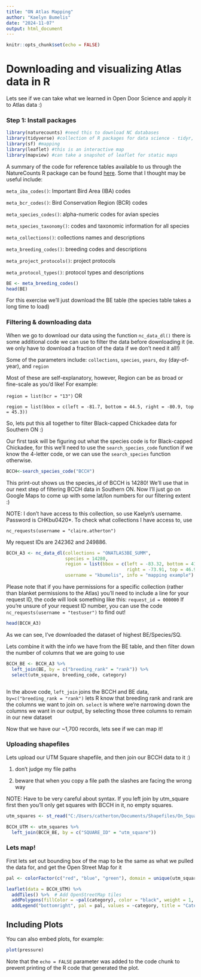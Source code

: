 ```yaml
---
title: "ON Atlas Mapping"
author: "Kaelyn Bumelis"
date: "2024-11-07"
output: html_document
---
```


```r
knitr::opts_chunk$set(echo = FALSE)
```

# Downloading and visualizing Atlas data in R

Lets see if we can take what we learned in Open Door Science and apply it to Atlas data :)

### Step 1: Install packages

```r
library(naturecounts) #need this to download NC databases
library(tidyverse) #collection of R packages for data science - tidyr, dplyr, and ggplot2
library(sf) #mapping
library(leaflet) #this is an interactive map
library(mapview) #can take a snapshot of leaflet for static maps
```

A summary of the code for reference tables available to us through the NatureCounts R package can be found [here](https://birdscanada.github.io/NatureCounts_IntroTutorial/Data3.html). Some that I thought may be useful include:

`meta_iba_codes()`: Important Bird Area (IBA) codes

`meta_bcr_codes()`: Bird Conservation Region (BCR) codes

`meta_species_codes()`: alpha-numeric codes for avian species

`meta_species_taxonomy()`: codes and taxonomic information for all species

`meta_collections()`: collections names and descriptions

`meta_breeding_codes()`: breeding codes and descriptions

`meta_project_protocols()`: project protocols

`meta_protocol_types()`: protocol types and descriptions

```r
BE <- meta_breeding_codes()
head(BE)
```

For this exercise we'll just download the BE table (the species table takes a long time to load)

### Filtering & downloading data

When we go to download our data using the function `nc_data_dl()` there is some additional code we can use to filter the data before downloading it (ie. we only have to download a fraction of the data if we don't need it all!)

Some of the parameters include: `collections`, `species`, `years`, `doy` (day-of-year), and `region`

Most of these are self-explanatory, however, Region can be as broad or fine-scale as you'd like! For example:

`region = list(bcr = "13")` OR

`region = list(bbox = c(left = -81.7, bottom = 44.5, right = -80.9, top = 45.3))`

So, lets put this all together to filter Black-capped Chickadee data for Southern ON :)

Our first task will be figuring out what the species code is for Black-capped Chickadee, for this we'll need to use the `search_species_code` function if we know the 4-letter code, or we can use the `search_species` function otherwise.

```r
BCCH<-search_species_code("BCCH")
```

This print-out shows us the species_id of BCCH is 14280! We'll use that in our next step of filtering BCCH data in Southern ON. Now I'll just go on Google Maps to come up with some lat/lon numbers for our filtering extent :)

NOTE: I don't have access to this collection, so use Kaelyn's username. Password is CHKbu0420\*. To check what collections I have access to, use

```         
nc_requests(username = "claire.atherton")
```

My request IDs are 242362 and 249886.

```r

BCCH_A3 <- nc_data_dl(collections = "ONATLAS3BE_SUMM", 
                      species = 14280, 
                      region = list(bbox = c(left = -83.32, bottom = 41.40, 
                                             right = -73.91, top = 46.93)), 
                      username = "kbumelis", info = "mapping example")

```

Please note that if you have permissions for a specific collection (rather than blanket permissions to the Atlas) you'll need to include a line for your request ID, the code will look something like this: `request_id = 000000` If you're unsure of your request ID number, you can use the code `nc_requests(username = "testuser")` to find out!

```r

head(BCCH_A3)

```

As we can see, I've downloaded the dataset of highest BE/Species/SQ.

Lets combine it with the info we have from the BE table, and then filter down the number of columns that we are going to use

```r

BCCH_BE <- BCCH_A3 %>%
  left_join(BE, by = c("breeding_rank" = "rank")) %>%
  select(utm_square, breeding_code, category)



```

In the above code, `left_join` joins the BCCH and BE data, `by=c("breeding_rank = "rank")` lets R know that breeding rank and rank are the columns we want to join on. `select` is where we're narrowing down the columns we want in our output, by selecting those three columns to remain in our new dataset

Now that we have our \~1,700 records, lets see if we can map it!

### Uploading shapefiles

Lets upload our UTM Square shapefile, and then join our BCCH data to it :)

1)  don't judge my file paths

2)  beware that when you copy a file path the slashes are facing the wrong way

NOTE: Have to be very careful about syntax. If you left join by utm_square first then you'll only get squares with BCCH in it, no empty squares.

```r

utm_squares <- st_read("C:/Users/catherton/Documents/Shapefiles/On_Squares/On_Squares/On_Squares.shp")

BCCH_UTM <- utm_squares %>%
  left_join(BCCH_BE, by = c("SQUARE_ID" = "utm_square"))

```

### Lets map!

First lets set out bounding box of the map to be the same as what we pulled the data for, and get the Open Street Map for it

```r

pal <- colorFactor(c("red", "blue", "green"), domain = unique(utm_squares$category))

leaflet(data = BCCH_UTM) %>%
  addTiles() %>%  # Add OpenStreetMap tiles
  addPolygons(fillColor = ~pal(category), color = "black", weight = 1, opacity = 1) %>%
  addLegend("bottomright", pal = pal, values = ~category, title = "Category") 

```

## Including Plots

You can also embed plots, for example:

```r
plot(pressure)
```

Note that the `echo = FALSE` parameter was added to the code chunk to prevent printing of the R code that generated the plot.
